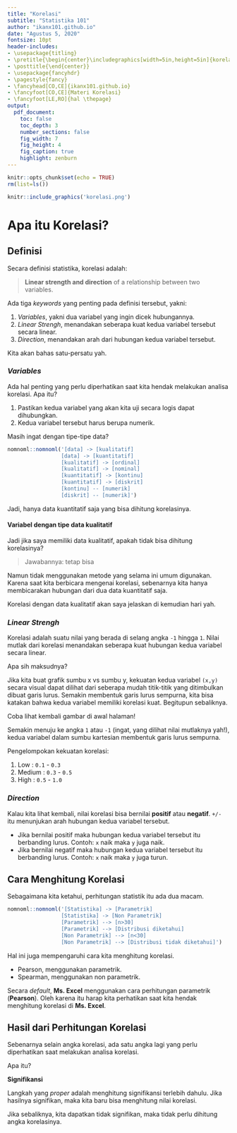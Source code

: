 ```yaml
---
title: "Korelasi"
subtitle: "Statistika 101"
author: "ikanx101.github.io"
date: "Agustus 5, 2020"
fontsize: 10pt
header-includes:
- \usepackage{titling}
- \pretitle{\begin{center}\includegraphics[width=5in,height=5in]{korelasi.png}\LARGE\\}
- \posttitle{\end{center}}
- \usepackage{fancyhdr}
- \pagestyle{fancy}
- \fancyhead[CO,CE]{ikanx101.github.io}
- \fancyfoot[CO,CE]{Materi Korelasi}
- \fancyfoot[LE,RO]{hal \thepage}
output:
  pdf_document:
    toc: false
    toc_depth: 3
    number_sections: false
    fig_width: 7
    fig_height: 4
    fig_caption: true
    highlight: zenburn
---
```


\newpage
\tableofcontents
\newpage

```r
knitr::opts_chunk$set(echo = TRUE)
rm(list=ls())

knitr::include_graphics('korelasi.png')
```

\newpage

# Apa itu Korelasi?

## Definisi

Secara definisi statistika, korelasi adalah:

> __Linear strength and direction__ of a relationship between two variables.

Ada tiga _keywords_ yang penting pada definisi tersebut, yakni:

1. _Variables_, yakni dua variabel yang ingin dicek hubungannya.
2. _Linear Strengh_, menandakan seberapa kuat kedua variabel tersebut secara linear.
3. _Direction_, menandakan arah dari hubungan kedua variabel tersebut.

Kita akan bahas satu-persatu yah.

### _Variables_

Ada hal penting yang perlu diperhatikan saat kita hendak melakukan analisa korelasi. Apa itu?

1. Pastikan kedua variabel yang akan kita uji secara logis dapat dihubungkan.
2. Kedua variabel tersebut harus berupa numerik.

Masih ingat dengan tipe-tipe data?

```r
nomnoml::nomnoml('[data] -> [kualitatif]
                 [data] -> [kuantitatif]
                 [kualitatif] -> [ordinal]
                 [kualitatif] -> [nominal]
                 [kuantitatif] -> [kontinu]
                 [kuantitatif] -> [diskrit]
                 [kontinu] -- [numerik]
                 [diskrit] -- [numerik]')
```

Jadi, hanya data kuantitatif saja yang bisa dihitung korelasinya.

\newpage

#### Variabel dengan tipe data kualitatif

Jadi jika saya memiliki data kualitatif, apakah tidak bisa dihitung korelasinya?

> Jawabannya: tetap bisa

Namun tidak menggunakan metode yang selama ini umum digunakan. Karena saat kita berbicara mengenai korelasi, sebenarnya kita hanya membicarakan hubungan dari dua data kuantitatif saja.

Korelasi dengan data kualitatif akan saya jelaskan di kemudian hari yah.

\newpage

### _Linear Strengh_

Korelasi adalah suatu nilai yang berada di selang angka `-1` hingga `1`. Nilai mutlak dari korelasi menandakan seberapa kuat hubungan kedua variabel secara linear.

Apa sih maksudnya?

Jika kita buat grafik sumbu x vs sumbu y, kekuatan kedua variabel `(x,y)` secara visual dapat dilihat dari seberapa mudah titik-titik yang ditimbulkan dibuat garis lurus. Semakin membentuk garis lurus sempurna, kita bisa katakan bahwa kedua variabel memiliki korelasi kuat. Begitupun sebaliknya.

Coba lihat kembali gambar di awal halaman!

Semakin menuju ke angka `1` atau `-1` (ingat, yang dilihat nilai mutlaknya yah!), kedua variabel dalam sumbu kartesian membentuk garis lurus sempurna.

Pengelompokan kekuatan korelasi:

1. Low	: `0.1` - `0.3` 
2. Medium	: `0.3` - `0.5`
3. High 	: `0.5` - `1.0`

### _Direction _

Kalau kita lihat kembali, nilai korelasi bisa bernilai __positif__ atau __negatif__. `+/-` itu menunjukan arah hubungan kedua variabel tersebut.

* Jika bernilai positif maka hubungan kedua variabel tersebut itu berbanding lurus. Contoh: `x` naik maka `y` juga naik.
* Jika bernilai negatif maka hubungan kedua variabel tersebut itu berbanding lurus. Contoh: `x` naik maka `y` juga turun.

\newpage

## Cara Menghitung Korelasi

Sebagaimana kita ketahui, perhitungan statistik itu ada dua macam.

```r
nomnoml::nomnoml('[Statistika] -> [Parametrik]
                 [Statistika] -> [Non Parametrik]
                 [Parametrik] --> [n>30]
                 [Parametrik] --> [Distribusi diketahui]
                 [Non Parametrik] --> [n<30]
                 [Non Parametrik] --> [Distribusi tidak diketahui]')
```

Hal ini juga mempengaruhi cara kita menghitung korelasi.

- Pearson, menggunakan parametrik.
- Spearman, menggunakan non parametrik.

Secara _default_, __Ms. Excel__ menggunakan cara perhitungan parametrik (__Pearson__). Oleh karena itu harap kita perhatikan saat kita hendak menghitung korelasi di __Ms. Excel__.

\newpage

## Hasil dari Perhitungan Korelasi

Sebenarnya selain angka korelasi, ada satu angka lagi yang perlu diperhatikan saat melakukan analisa korelasi.

Apa itu?

__Signifikansi__

Langkah yang _proper_ adalah menghitung signifikansi terlebih dahulu. Jika hasilnya signifikan, maka kita baru bisa menghitung nilai korelasi.

Jika sebaliknya, kita dapatkan tidak signifikan, maka tidak perlu dihitung angka korelasinya.
